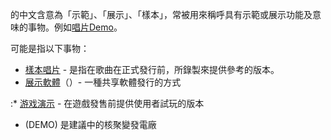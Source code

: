 {{wiktionary|demo}}

'''{{lang|en|Demo}}'''的中文含意為「示範」、「展示」、「樣本」，常被用來稱呼具有示範或展示功能及意味的事物。例如[[樣本唱片|唱片Demo]]。

'''{{lang|en|Demo}}'''可能是指以下事物：
* [[樣本唱片|樣本唱片]] - 是指在歌曲在正式發行前，所錄製來提供參考的版本。
* [[展示軟體|展示軟體]]（{{lang|en|Demoware}}）- 一種共享軟體發行的方式
:* [[游戏演示|游戏演示]] - 在遊戲發售前提供使用者試玩的版本
*{{link-en|DEMOnstration 發電廠|DEMOnstration Power Station}} (DEMO) 是建議中的核聚變發電廠

{{disambig|Cat=非中文名称消歧义}}